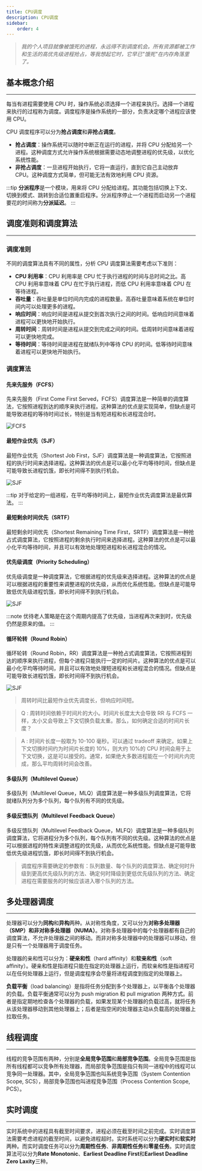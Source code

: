 ---
title: CPU调度
description: CPU调度
sidebar:
    order: 4
---

> _我的个人项目就像被饿死的进程，永远得不到调度机会。所有资源都被工作和生活的高优先级进程抢占，等我想起它时，它早已"饿死"在内存角落里了。_

## 基本概念介绍

---

每当有进程需要使用 CPU 时，操作系统必须选择一个进程来执行。选择一个进程来执行的过程称为调度。调度程序是操作系统的一部分，负责决定哪个进程应该使用 CPU。

CPU 调度程序可以分为**抢占调度**和**非抢占调度**。

-   **抢占调度**：操作系统可以随时中断正在运行的进程，并将 CPU 分配给另一个进程。这种调度方式允许操作系统根据需要动态地调整进程的优先级，以优化系统性能。
-   **非抢占调度**：一旦进程开始执行，它将一直运行，直到它自己主动放弃 CPU。这种调度方式简单，但可能无法有效地利用 CPU 资源。

:::tip
**分派程序**是一个模块，用来将 CPU 分配给进程。其功能包括切换上下文、切换到模式、跳转到合适位置重启程序。分派程序停止一个进程而启动另一个进程要花的时间称为**分派延迟**。
:::

## 调度准则和调度算法

---

### 调度准则

不同的调度算法具有不同的属性，分析 CPU 调度算法需要考虑以下准则：

-   **CPU 利用率**：CPU 利用率是 CPU 忙于执行进程的时间与总时间之比。高 CPU 利用率意味着 CPU 在忙于执行进程，而低 CPU 利用率意味着 CPU 在等待进程。
-   **吞吐量**：吞吐量是单位时间内完成的进程数量。高吞吐量意味着系统在单位时间内可以处理更多的进程。
-   **响应时间**：响应时间是进程从提交到首次执行之间的时间。低响应时间意味着进程可以更快地开始执行。
-   **周转时间**：周转时间是进程从提交到完成之间的时间。低周转时间意味着进程可以更快地完成。
-   **等待时间**：等待时间是进程在就绪队列中等待 CPU 的时间。低等待时间意味着进程可以更快地开始执行。

### 调度算法

#### 先来先服务（FCFS）

先来先服务（First Come First Served，FCFS）调度算法是一种简单的调度算法，它按照进程到达的顺序来执行进程。这种算法的优点是实现简单，但缺点是可能导致进程的等待时间过长，特别是当有短进程和长进程混合时。

![FCFS](@src/assets/os/scheduler-FCFS.excalidraw.png)

#### 最短作业优先（SJF）

最短作业优先（Shortest Job First，SJF）调度算法是一种调度算法，它按照进程的执行时间来选择进程。这种算法的优点是可以最小化平均等待时间，但缺点是可能导致长进程饥饿，即长时间得不到执行机会。

![SJF](@src/assets/os/scheduler-SJF.excalidraw.png)

:::tip
对于给定的一组进程，在平均等待时间上，最短作业优先调度算法是最优算法。
:::

#### 最短剩余时间优先（SRTF）

最短剩余时间优先（Shortest Remaining Time First，SRTF）调度算法是一种抢占式调度算法，它按照进程的剩余执行时间来选择进程。这种算法的优点是可以最小化平均等待时间，并且可以有效地处理短进程和长进程混合的情况。

#### 优先级调度（Priority Scheduling）

优先级调度是一种调度算法，它根据进程的优先级来选择进程。这种算法的优点是可以根据进程的重要性来调整进程的优先级，从而优化系统性能。但缺点是可能导致低优先级进程饥饿，即长时间得不到执行机会。

![SJF](@src/assets/os/scheduler-Priority.excalidraw.png)

:::note
优待老人策略是在这个周期内提高了优先级，当进程再次来到时，优先级仍然是原来的值。
:::

#### 循环轮转（Round Robin）

循环轮转（Round Robin，RR）调度算法是一种抢占式调度算法，它按照进程到达的顺序来执行进程，但每个进程只能执行一定的时间片。这种算法的优点是可以最小化平均等待时间，并且可以有效地处理短进程和长进程混合的情况。但缺点是可能导致长进程饥饿，即长时间得不到执行机会。

![SJF](@src/assets/os/scheduler-RR.excalidraw.png)

> 周转时间比最短作业优先调度长，但响应时间短。

> Q : 周转时间依赖于时间片的大小。时间片长度太大会导致 RR 与 FCFS 一样，太小又会导致上下文切换负载太重。那么，如何确定合适的时间片长度？

> A : 时间片长度一般取为 10-100 毫秒。可以通过 tradeoff 来确定。如果上下文切换时间约为时间片长度的 10%，则大约 10%的 CPU 时间会用于上下文切换，这是可以接受的。通常，如果绝大多数进程能在一个时间片内完成，那么平均周转时间会改善。

#### 多级队列（Multilevel Queue）

多级队列（Multilevel Queue，MLQ）调度算法是一种多级队列调度算法，它将就绪队列分为多个队列，每个队列有不同的优先级。

#### 多级反馈队列（Multilevel Feedback Queue）

多级反馈队列（Multilevel Feedback Queue，MLFQ）调度算法是一种多级队列调度算法，它将进程分为多个队列，每个队列有不同的优先级。这种算法的优点是可以根据进程的特性来调整进程的优先级，从而优化系统性能。但缺点是可能导致低优先级进程饥饿，即长时间得不到执行机会。

> 调度程序需要确定的参数有：队列数量、每个队列的调度算法、确定何时升级到更高优先级队列的方法、确定何时降级到更低优先级队列的方法、确定进程在需要服务的时候应该进入哪个队列的方法。

## 多处理器调度

---

处理器可以分为**同构**和**异构**两种。从对称性角度，又可以分为**对称多处理器（SMP）**和**非对称多处理器（NUMA）**。对称多处理器中的每个处理器都有自己的调度算法，不允许处理器之间的移动。而非对称多处理器中的处理器可以移动，但是只有一个处理器用于调度任务。

处理器的亲和性可以分为：**硬亲和性**（hard affinity）和**软亲和性**（soft affinity）。硬亲和性是指进程只能在指定的处理器上运行，而软亲和性是指进程可以在任何处理器上运行，但是调度程序会尽量将进程调度到指定的处理器上。

**负载平衡**（load balancing）是指将任务分配到多个处理器上，以平衡各个处理器的负载。负载平衡通常可以分为 push migration 和 pull migration 两种方式。前者是指定期地检查各个处理器的负载，如果发现某个处理器的负载过高，就将任务从该处理器移动到其他处理器上；后者是指空闲的处理器主动从负载高的处理器上拉取任务。

## 线程调度

---

线程的竞争范围有两种，分别是**全局竞争范围**和**局部竞争范围**。全局竞争范围是指所有线程都可以竞争所有处理器，而局部竞争范围是指只有同一进程中的线程可以竞争同一处理器。其中，全局竞争范围也叫系统竞争范围（System Contention Scope, SCS），局部竞争范围也叫进程竞争范围（Process Contention Scope, PCS）。

## 实时调度

---

实时系统中的进程具有截至时间要求，进程必须在截至时间之前完成。实时调度算法需要考虑进程的截至时间，以避免进程超时。实时系统可以分为**硬实时**和**软实时**两种。而实时调度任务可以分为**周期性任务**、**非周期性任务**和**零星任务**。实时调度算法可以分为**Rate Monotonic**、**Earliest Deadline First**和**Earliest Deadline Zero Laxity**三种。
